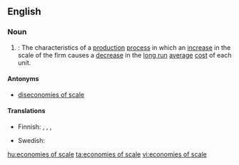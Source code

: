 ==English==

===Noun===
{{wikipedia}}
{{en-noun|sg=[[economies]] of [[scale]]|-}}

# {{context|economics|pluralia tantum}}: The characteristics of a [[production]] [[process]] in which an [[increase]] in the scale of the firm causes a [[decrease]] in the [[long run]] [[average]] [[cost]] of each unit.

====Antonyms====
* [[diseconomies of scale]]

====Translations====
{{trans-top|the characteristics of a production process}}
* Finnish: {{t-|fi|mittakaavaedut}}, {{t-|fi|suurtuotannon edut}}, {{t-|fi|suuruuden ekonomia}},{{t-|fi|skaalaetu}}
{{trans-mid}}
* Swedish: {{t-|sv|stordriftsfördelar}}
{{trans-bottom}}

[[hu:economies of scale]]
[[ta:economies of scale]]
[[vi:economies of scale]]